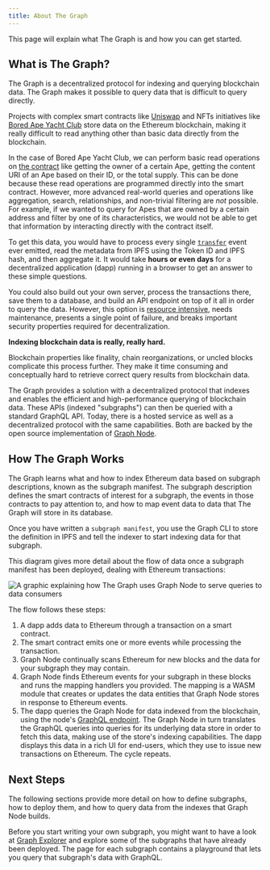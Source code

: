```yaml
---
title: About The Graph
---
```


This page will explain what The Graph is and how you can get started.

## What is The Graph?

The Graph is a decentralized protocol for indexing and querying blockchain data. The Graph makes it possible to query data that is difficult to query directly.

Projects with complex smart contracts like [Uniswap](https://uniswap.org/) and NFTs initiatives like [Bored Ape Yacht Club](https://boredapeyachtclub.com/) store data on the Ethereum blockchain, making it really difficult to read anything other than basic data directly from the blockchain.

In the case of Bored Ape Yacht Club, we can perform basic read operations on [the contract](https://etherscan.io/address/0xbc4ca0eda7647a8ab7c2061c2e118a18a936f13d#code) like getting the owner of a certain Ape, getting the content URI of an Ape based on their ID, or the total supply. This can be done because these read operations are programmed directly into the smart contract. However, more advanced real-world queries and operations like aggregation, search, relationships, and non-trivial filtering are *not* possible. For example, if we wanted to query for Apes that are owned by a certain address and filter by one of its characteristics, we would not be able to get that information by interacting directly with the contract itself.

To get this data, you would have to process every single [`transfer`](https://etherscan.io/address/0xbc4ca0eda7647a8ab7c2061c2e118a18a936f13d#code#L1746) event ever emitted, read the metadata from IPFS using the Token ID and IPFS hash, and then aggregate it. It would take **hours or even days** for a decentralized application (dapp) running in a browser to get an answer to these simple questions.

You could also build out your own server, process the transactions there, save them to a database, and build an API endpoint on top of it all in order to query the data. However, this option is [resource intensive](/network/benefits/), needs maintenance, presents a single point of failure, and breaks important security properties required for decentralization.

**Indexing blockchain data is really, really hard.**

Blockchain properties like finality, chain reorganizations, or uncled blocks complicate this process further. They make it time consuming and conceptually hard to retrieve correct query results from blockchain data.

The Graph provides a solution with a decentralized protocol that indexes and enables the efficient and high-performance querying of blockchain data. These APIs (indexed "subgraphs") can then be queried with a standard GraphQL API. Today, there is a hosted service as well as a decentralized protocol with the same capabilities. Both are backed by the open source implementation of [Graph Node](https://github.com/graphprotocol/graph-node).

## How The Graph Works

The Graph learns what and how to index Ethereum data based on subgraph descriptions, known as the subgraph manifest. The subgraph description defines the smart contracts of interest for a subgraph, the events in those contracts to pay attention to, and how to map event data to data that The Graph will store in its database.

Once you have written a `subgraph manifest`, you use the Graph CLI to store the definition in IPFS and tell the indexer to start indexing data for that subgraph.

This diagram gives more detail about the flow of data once a subgraph manifest has been deployed, dealing with Ethereum transactions:

![A graphic explaining how The Graph uses Graph Node to serve queries to data consumers](/img/graph-dataflow.png)

The flow follows these steps:

1. A dapp adds data to Ethereum through a transaction on a smart contract.
2. The smart contract emits one or more events while processing the transaction.
3. Graph Node continually scans Ethereum for new blocks and the data for your subgraph they may contain.
4. Graph Node finds Ethereum events for your subgraph in these blocks and runs the mapping handlers you provided. The mapping is a WASM module that creates or updates the data entities that Graph Node stores in response to Ethereum events.
5. The dapp queries the Graph Node for data indexed from the blockchain, using the node's [GraphQL endpoint](https://graphql.org/learn/). The Graph Node in turn translates the GraphQL queries into queries for its underlying data store in order to fetch this data, making use of the store's indexing capabilities. The dapp displays this data in a rich UI for end-users, which they use to issue new transactions on Ethereum. The cycle repeats.

## Next Steps

The following sections provide more detail on how to define subgraphs, how to deploy them, and how to query data from the indexes that Graph Node builds.

Before you start writing your own subgraph, you might want to have a look at [Graph Explorer](https://thegraph.com/explorer) and explore some of the subgraphs that have already been deployed. The page for each subgraph contains a playground that lets you query that subgraph's data with GraphQL.
